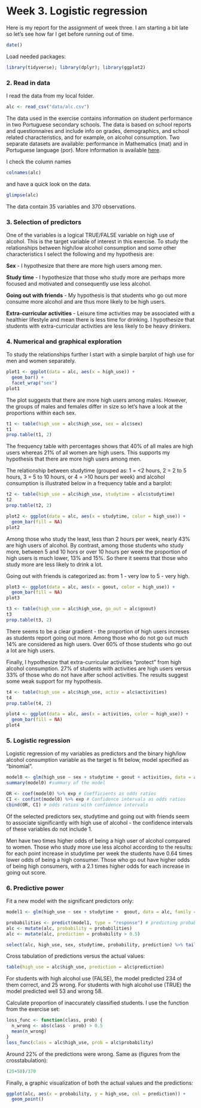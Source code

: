 # Week 3. Logistic regression

Here is my report for the assignment of week three. I am starting a bit late so let's see how far I get before running out of time.

```r
date()
```

Load needed packages:
```r
library(tidyverse); library(dplyr); library(ggplot2)
```


### 2. Read in data 

I read the data from my local folder.
```r
alc <- read_csv("data/alc.csv")
```

The data used in the exercise contains information on student performance in two Portuguese secondary schools. The data is based on school reports and questionnaires and include info on grades, demographics, and school related characteristics, and for example, on alcohol consumption. Two separate datasets are available: performance in Mathematics (mat) and in Portuguese language (por). More information is available [here](https://archive.ics.uci.edu/ml/datasets/Student+Performance).

I check the column names
```r
colnames(alc)
```

and have a quick look on the data.
```r
glimpse(alc)
```

The data contain 35 variables and 370 observations.

### 3. Selection of predictors 

One of the variables is a logical TRUE/FALSE variable on high use of alcohol. This is the target variable of interest in this exercise. To study the relationships between high/low alcohol consumption and some other characteristics I select the following and my hypothesis are:

**Sex** - I hypothesize that there are more high users among men.

**Study time** -  I hypothesize that those who study more are perhaps more focused and motivated and consequently use less alcohol.

**Going out with friends** - My hypothesis is that students who go out more consume more alcohol and are thus more likely to be high users.

**Extra-curricular activities** - Leisure time activities may be associated with a healthier lifestyle and mean there is less time for drinking. I hypothesize that students with extra-curricular activities are less likely to be heavy drinkers.

### 4. Numerical and graphical exploration

To study the relationships further I start with a simple barplot of high use for men and women separately.
```r
plot1 <- ggplot(data = alc, aes(x = high_use)) +
  geom_bar() +
  facet_wrap("sex")
plot1
```

The plot suggests that there are more high users among males. However, the groups of males and females differ in size so let's have a look at the proportions within each sex.

```r
t1 <- table(high_use = alc$high_use, sex = alc$sex)
t1
prop.table(t1, 2)
```
The frequency table with percentages shows that 40% of all males are high users whereas 21% of all women are high users. This supports my hypothesis that there are more high users among men.

The relationship between studytime (grouped as: 1 = <2 hours, 2 = 2 to 5 hours, 3 = 5 to 10 hours, or 4 = >10 hours per week) and alcohol consumption is illustrated below in a frequency table and a barplot:
```r
t2 <- table(high_use = alc$high_use, studytime = alc$studytime)
t2
prop.table(t2, 2)
```

```r
plot2 <- ggplot(data = alc, aes(x = studytime, color = high_use)) +
  geom_bar(fill = NA)
plot2
```

Among those who study the least, less than 2 hours per week, nearly 43% are high users of alcohol. By contrast, among those students who study more, between 5 and 10 hors or over 10 hours per week the proportion of high users is much lower, 13% and 15%. So there it seems that those who study more are less likely to drink a lot.

Going out with friends is categorized as: from 1 - very low to 5 - very high. 
```r
plot3 <- ggplot(data = alc, aes(x = goout, color = high_use)) +
  geom_bar(fill = NA)
plot3
```

```r
t3 <- table(high_use = alc$high_use, go_out = alc$goout)
t3
prop.table(t3, 2)
```

There seems to be a clear gradient - the proportion of high users increses as students report going out more. Among those who do not go out much 14% are considered as high users. Over 60% of those students who go out a lot are high users.

Finally, I hypothesize that extra-curricular activities "protect" from high alcohol consumption. 27% of students with activities are high users versus 33% of those who do not have after school activities. The results suggest some weak support for my hypothesis. 
```r
t4 <- table(high_use = alc$high_use, activ = alc$activities)
t4
prop.table(t4, 2)
```

```r
plot4 <- ggplot(data = alc, aes(x = activities, color = high_use)) +
  geom_bar(fill = NA)
plot4
```

### 5. Logistic regression

Logistic regression of my variables as predictors and the binary high/low alcohol consumption variable as the target is fit below, model specified as “binomial”.
```r
model0 <- glm(high_use ~ sex + studytime + goout + activities, data = alc, family = "binomial")
summary(model0) #summary of the model
```
```r
OR <- coef(model0) %>% exp # Coefficients as odds ratios
CI <- confint(model0) %>% exp # Confidence intervals as odds ratios
cbind(OR, CI) # odds ratios with confidence intervals
```

Of the selected predictors sex, studytime and going out with friends seem to associate significantly with high use of alcohol - the confidence intervals of these variables do not include 1.

Men have two times higher odds of being a high user of alcohol compared to women.
Those who study more use less alcohol according to the results: for each point increase in studytime per week the students have 0.64 times lower odds of being a high consumer.
Those who go out have higher odds of being high consumers, with a 2.1 times higher odds for each increase in going out score.


### 6. Predictive power

Fit a new model with the significant predictors only:
```r
model1 <- glm(high_use ~ sex + studytime +  goout, data = alc, family = "binomial")
```

```r
probabilities <- predict(model1, type = "response") # predicting probability of high_use
alc <- mutate(alc, probability = probabilities)
alc <- mutate(alc, prediction = probability > 0.5)

select(alc, high_use, sex, studytime, probability, prediction) %>% tail(10)
```

Cross tabulation of predictions versus the actual values:
```r
table(high_use = alc$high_use, prediction = alc$prediction)
```

For students with high alcohol use (FALSE), the model predicted 234 of them correct, and 25 wrong. For students with high alcohol use (TRUE) the model predicted well 53 and wrong 58.

Calculate proportion of inaccurately classified students. I use the function from the exercise set:
```r
loss_func <- function(class, prob) {
  n_wrong <- abs(class - prob) > 0.5
  mean(n_wrong)
}
loss_func(class = alc$high_use, prob = alc$probability)
```
Around 22% of the predictions were wrong. 
Same as (figures from the crosstabulation):
```r
(25+58)/370
```

Finally, a graphic visualization of both the actual values and the predictions:
```r
ggplot(alc, aes(x = probability, y = high_use, col = prediction)) +
  geom_point()
```

